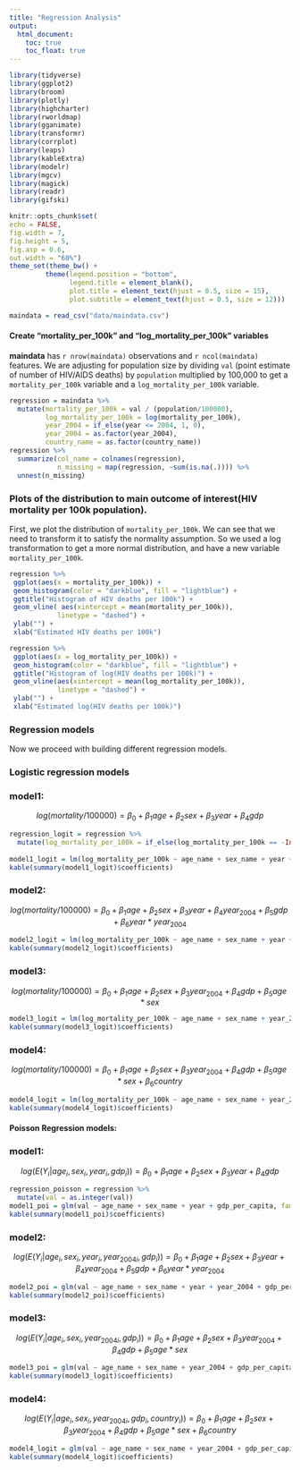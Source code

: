 ```yaml
---
title: "Regression Analysis"
output: 
  html_document:
    toc: true
    toc_float: true
--- 
```


```r
library(tidyverse)
library(ggplot2)
library(broom)
library(plotly)
library(highcharter)
library(rworldmap)
library(gganimate)
library(transformr)
library(corrplot)
library(leaps)
library(kableExtra)
library(modelr)
library(mgcv)
library(magick)
library(readr)
library(gifski)

knitr::opts_chunk$set(
echo = FALSE,
fig.width = 7,
fig.height = 5,
fig.asp = 0.6,
out.width = "60%")
theme_set(theme_bw() +
         theme(legend.position = "bottom",
               legend.title = element_blank(),
               plot.title = element_text(hjust = 0.5, size = 15),
               plot.subtitle = element_text(hjust = 0.5, size = 12)))

maindata = read_csv("data/maindata.csv") 
```


#### Create "mortality_per_100k" and "log_mortality_per_100k" variables

**maindata** has `r nrow(maindata)` observations and `r ncol(maindata)` features. We are adjusting for population size by dividing  `val` (point estimate of number of HIV/AIDS deaths) by `population` multiplied by 100,000 to get a `mortality_per_100k` variable and a `log_mortality_per_100k` variable.

```r
regression = maindata %>% 
  mutate(mortality_per_100k = val / (population/100000),
         log_mortality_per_100k = log(mortality_per_100k),
         year_2004 = if_else(year <= 2004, 1, 0),
         year_2004 = as.factor(year_2004),
         country_name = as.factor(country_name)) 
regression %>% 
  summarize(col_name = colnames(regression),
            n_missing = map(regression, ~sum(is.na(.)))) %>% 
  unnest(n_missing)
```

### Plots of the distribution to main outcome of interest(HIV mortality per 100k population).

First, we plot the distribution of `mortality_per_100k`. We can see that we need to transform it to satisfy the normality assumption. So we used a log transformation to get a more normal distribution, and have a new variable `mortality_per_100k`.

```r
regression %>%
 ggplot(aes(x = mortality_per_100k)) +
 geom_histogram(color = "darkblue", fill = "lightblue") +
 ggtitle("Histogram of HIV deaths per 100k") +
 geom_vline( aes(xintercept = mean(mortality_per_100k)),
            linetype = "dashed") +
 ylab("") +
 xlab("Estimated HIV deaths per 100k")

regression %>%
 ggplot(aes(x = log_mortality_per_100k)) +
 geom_histogram(color = "darkblue", fill = "lightblue") +
 ggtitle("Histogram of log(HIV deaths per 100k)") +
 geom_vline(aes(xintercept = mean(log_mortality_per_100k)),
            linetype = "dashed") +
 ylab("") +
 xlab("Estimated log(HIV deaths per 100k)")
```

### Regression models

Now we proceed with building different regression models.

### Logistic regression models

### model1:

$$ log(mortality/100000) = \beta_0 + \beta_1 age + \beta_2 sex + \beta_3 year + \beta_4 gdp $$
```r
regression_logit = regression %>%
  mutate(log_mortality_per_100k = if_else(log_mortality_per_100k == -Inf, 0.01, log_mortality_per_100k))
  
model1_logit = lm(log_mortality_per_100k ~ age_name + sex_name + year + gdp_per_capita, data = regression_logit) 
kable(summary(model1_logit)$coefficients)
```

### model2:

$$ log(mortality/100000) = \beta_0 + \beta_1 age + \beta_2 sex + \beta_3 year + \beta_4year_{2004} + \beta_5gdp + \beta_6 year*year_{2004}  $$
```r
  
model2_logit = lm(log_mortality_per_100k ~ age_name + sex_name + year + year_2004 + gdp_per_capita + year*year_2004, data = regression_logit)
kable(summary(model2_logit)$coefficients)
```

### model3:

$$ log(mortality/100000) = \beta_0 + \beta_1 age + \beta_2 sex + \beta_3 year_{2004} + \beta_4 gdp + \beta_5 age*sex $$

```r
model3_logit = lm(log_mortality_per_100k ~ age_name + sex_name + year_2004 + gdp_per_capita + age_name*sex_name, data = regression_logit)
kable(summary(model3_logit)$coefficients)
```

### model4:
$$ log(mortality/100000) = \beta_0 + \beta_1 age + \beta_2 sex + \beta_3 year_{2004} + \beta_4 gdp + \beta_5 age*sex + \beta_6 country$$

```r
model4_logit = lm(log_mortality_per_100k ~ age_name + sex_name + year_2004 + gdp_per_capita + age_name*sex_name + country_name, data = regression_logit)
kable(summary(model4_logit)$coefficients)
```

#### Poisson Regression models:

### model1:

$$ log(E(Y_i|age_i,sex_i,year_i,gdp_i)) = \beta_0 + \beta_1 age + \beta_2 sex + \beta_3 year + \beta_4 gdp $$
```r
regression_poisson = regression %>% 
  mutate(val = as.integer(val))
model1_poi = glm(val ~ age_name + sex_name + year + gdp_per_capita, family = "poisson", data = regression_poisson)
kable(summary(model1_poi)$coefficients)
```
### model2:

$$ log(E(Y_i|age_i,sex_i,year_i,year_{2004i},gdp_i)) = \beta_0 + \beta_1 age + \beta_2 sex + \beta_3 year + \beta_4 year_{2004} + \beta_5 gdp + \beta_6 year *year_{2004}$$
```r
model2_poi = glm(val ~ age_name + sex_name + year + year_2004 + gdp_per_capita + year*year_2004, family = "poisson", data = regression_poisson)
kable(summary(model2_poi)$coefficients)
```

### model3:

$$ log(E(Y_i|age_i,sex_i,year_{2004i},gdp_i)) = \beta_0 + \beta_1 age + \beta_2 sex + \beta_3 year_{2004} + \beta_4 gdp + \beta_5 age *sex$$
```r
model3_poi = glm(val ~ age_name + sex_name + year_2004 + gdp_per_capita + age_name*sex_name, data = regression_poisson)
kable(summary(model3_logit)$coefficients)
```

### model4:

$$ log(E(Y_i|age_i,sex_i,year_{2004i},gdp_i,country_i)) = \beta_0 + \beta_1 age + \beta_2 sex + \beta_3 year_{2004} + \beta_4 gdp + \beta_5 age *sex + \beta_6 country$$
```r
model4_logit = glm(val ~ age_name + sex_name + year_2004 + gdp_per_capita + age_name*sex_name + country_name, data = regression_poisson)
kable(summary(model4_logit)$coefficients)
```